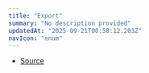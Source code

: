 ```yaml
---
title: "Export"
summary: "No description provided"
updatedAt: "2025-09-21T00:58:12.203Z"
navIcon: "enum"
---
```



<Table data={{ headers: [{"content":"Member","key":"member","sortable":true},{"content":"Type","key":"type","sortable":true}], rows: [["BUFFER","'buffer'"],["CANVAS","'canvas'"],["CTX","'ctx'"],["GIF","'gif'"],["JPEG","'jpeg'"],["JPG","'jpg'"],["JSON","'json'"],["PNG","'png'"],["SVG","'svg'"],["WEBP","'webp'"],["YAML","'yaml'"]] }} />


- [Source](https://github.com/NMMTY/LazyCanvas/blob/1d5786684b8ca8d543a4533b2b64f8d093b1e426/packages/lazycanvas/src/types/enum.ts#L79)